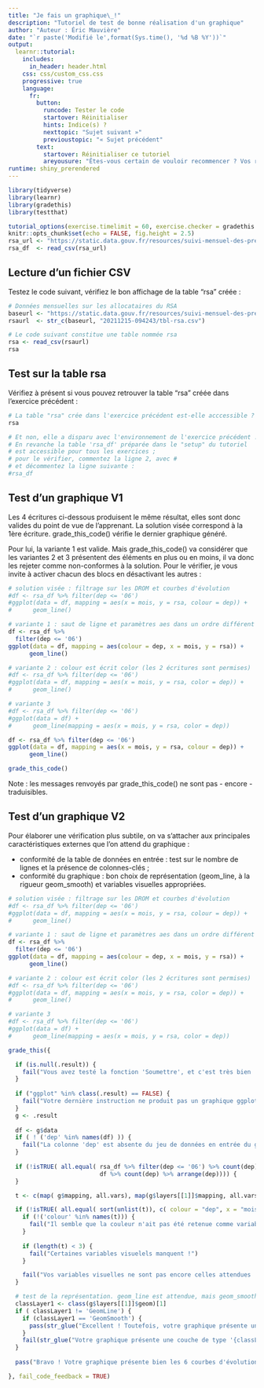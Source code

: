```yaml
---
title: "Je fais un graphique\_!"
description: "Tutoriel de test de bonne réalisation d'un graphique"
author: "Auteur : Éric Mauvière"
date: "`r paste('Modifié le',format(Sys.time(), '%d %B %Y'))`"
output: 
  learnr::tutorial:
    includes:
      in_header: header.html
    css: css/custom_css.css
    progressive: true
    language: 
      fr:
        button:
          runcode: Tester le code
          startover: Réinitialiser
          hints: Indice(s) ?
          nexttopic: "Sujet suivant »"
          previoustopic: "« Sujet précédent"
        text:
          startover: Réinitialiser ce tutoriel
          areyousure: "Êtes-vous certain de vouloir recommencer ? Vos réponses actuelles seront perdues."
runtime: shiny_prerendered
---
```


```r
library(tidyverse)
library(learnr)
library(gradethis)
library(testthat)

tutorial_options(exercise.timelimit = 60, exercise.checker = gradethis::grade_learnr, exercise.cap = 'R')
knitr::opts_chunk$set(echo = FALSE, fig.height = 2.5)
rsa_url <- "https://static.data.gouv.fr/resources/suivi-mensuel-des-prestations-de-solidarite-pendant-la-crise-sanitaire-source-drees/20211215-094243/tbl-rsa.csv"
rsa_df  <- read_csv(rsa_url) 
```

## Lecture d'un fichier CSV {data-progressive=T}

Testez le code suivant, vérifiez le bon affichage de la table "rsa" créée :

```r
# Données mensuelles sur les allocataires du RSA
baseurl <- "https://static.data.gouv.fr/resources/suivi-mensuel-des-prestations-de-solidarite-pendant-la-crise-sanitaire-source-drees/"
rsaurl  <- str_c(baseurl, "20211215-094243/tbl-rsa.csv")

# Le code suivant constitue une table nommée rsa
rsa <- read_csv(rsaurl) 
rsa
```

## Test sur la table rsa {data-progressive=T}

Vérifiez à présent si vous pouvez retrouver la table "rsa" créée dans l'exercice précédent :

```r
# La table "rsa" crée dans l'exercice précédent est-elle acccessible ?
rsa

# Et non, elle a disparu avec l'environnement de l'exercice précédent !
# En revanche la table 'rsa_df' préparée dans le "setup" du tutoriel
# est accessible pour tous les exercices ;
# pour le vérifier, commentez la ligne 2, avec #
# et décommentez la ligne suivante :
#rsa_df
```

## Test d'un graphique V1 {data-progressive=T}

Les 4 écritures ci-dessous produisent le même résultat, elles sont donc valides du point de vue de l'apprenant.
La solution visée correspond à la 1ère écriture. grade_this_code() vérifie le dernier graphique généré. 

Pour lui, la variante 1 est valide. Mais grade_this_code() va considérer que les variantes 2 et 3 présentent des éléments en plus ou en moins, il va donc les rejeter comme non-conformes à la solution. Pour le vérifier, je vous invite à activer chacun des blocs en désactivant les autres :

```r
# solution visée : filtrage sur les DROM et courbes d'évolution
#df <- rsa_df %>% filter(dep <= '06')
#ggplot(data = df, mapping = aes(x = mois, y = rsa, colour = dep)) + 
#      geom_line() 

# variante 1 : saut de ligne et paramètres aes dans un ordre différent
df <- rsa_df %>% 
  filter(dep <= '06')
ggplot(data = df, mapping = aes(colour = dep, x = mois, y = rsa)) + 
      geom_line() 

# variante 2 : colour est écrit color (les 2 écritures sont permises)
#df <- rsa_df %>% filter(dep <= '06')
#ggplot(data = df, mapping = aes(x = mois, y = rsa, color = dep)) + 
#      geom_line() 

# variante 3
#df <- rsa_df %>% filter(dep <= '06')
#ggplot(data = df) + 
#      geom_line(mapping = aes(x = mois, y = rsa, color = dep)) 

```

```r
df <- rsa_df %>% filter(dep <= '06')
ggplot(data = df, mapping = aes(x = mois, y = rsa, colour = dep)) + 
      geom_line() 
```  

```r
grade_this_code()
```
Note : les messages renvoyés par grade_this_code() ne sont pas - encore - traduisibles. 

## Test d'un graphique V2 {data-progressive=T}

Pour élaborer une vérification plus subtile, on va s'attacher aux principales caractéristiques externes que l'on attend du graphique :

* conformité de la table de données en entrée : test sur le nombre de lignes et la présence de colonnes-clés ;
* conformité du graphique : bon choix de représentation (geom_line, à la rigueur geom_smooth) et variables visuelles appropriées.

```r
# solution visée : filtrage sur les DROM et courbes d'évolution
#df <- rsa_df %>% filter(dep <= '06')
#ggplot(data = df, mapping = aes(x = mois, y = rsa, colour = dep)) + 
#      geom_line() 

# variante 1 : saut de ligne et paramètres aes dans un ordre différent
df <- rsa_df %>% 
  filter(dep <= '06')
ggplot(data = df, mapping = aes(colour = dep, x = mois, y = rsa)) + 
      geom_line() 

# variante 2 : colour est écrit color (les 2 écritures sont permises)
#df <- rsa_df %>% filter(dep <= '06')
#ggplot(data = df, mapping = aes(x = mois, y = rsa, color = dep)) + 
#      geom_line() 

# variante 3
#df <- rsa_df %>% filter(dep <= '06')
#ggplot(data = df) + 
#      geom_line(mapping = aes(x = mois, y = rsa, color = dep)) 
```

```r
grade_this({

  if (is.null(.result)) {
    fail("Vous avez testé la fonction 'Soumettre', et c'est très bien ! Pour le moment, aucun code n'a pu être analysé. Veuillez saisir une 1ère instruction.")
  }
  
  if ("ggplot" %in% class(.result) == FALSE) {
    fail("Votre dernière instruction ne produit pas un graphique ggplot2")
  }
  g <- .result
  
  df <- g$data
  if ( ! ('dep' %in% names(df) )) {
    fail("La colonne 'dep' est absente du jeu de données en entrée du graphique")
  } 
  
  if (!isTRUE( all.equal( rsa_df %>% filter(dep <= '06') %>% count(dep) %>% arrange(dep),
                          df %>% count(dep) %>% arrange(dep)))) {
  }

  t <- c(map( g$mapping, all.vars), map(g$layers[[1]]$mapping, all.vars) ) 

  if (!isTRUE( all.equal( sort(unlist(t)), c( colour = "dep", x = "mois", y = "rsa") ) )) {
    if (!('colour' %in% names(t))) {
      fail("Il semble que la couleur n'ait pas été retenue comme variable visuelle ?")
    }
    
    if (length(t) < 3) {
      fail("Certaines variables visuelels manquent !")
    }

    fail("Vos variables visuelles ne sont pas encore celles attendues !")
  }

  # test de la représentation. geom_line est attendue, mais geom_smooth est admissible
  classLayer1 <- class(g$layers[[1]]$geom)[1]
  if ( classLayer1 != 'GeomLine') {
    if (classLayer1 == 'GeomSmooth') {
      pass(str_glue("Excellent ! Toutefois, votre graphique présente une couche de type '{classLayer1}', alors que l'on attendait simplement une 'GeomLine'") )
    }
    fail(str_glue("Votre graphique présente une couche de type '{classLayer1}', alors que l'on attend une 'GeomLine'") )
  } 
  
  pass("Bravo ! Votre graphique présente bien les 6 courbes d'évolution attendues.")

}, fail_code_feedback = TRUE)
```
<div data-iframe-height></div>